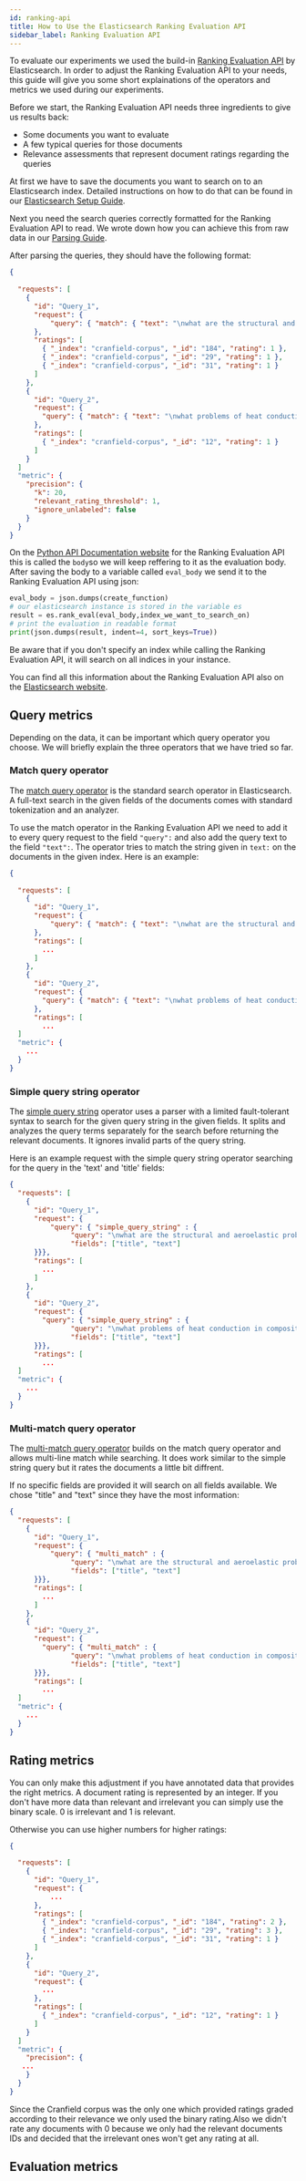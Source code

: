 ```yaml
---
id: ranking-api
title: How to Use the Elasticsearch Ranking Evaluation API
sidebar_label: Ranking Evaluation API
---
```


To evaluate our experiments we used the build-in [Ranking Evaluation API](https://www.elastic.co/guide/en/elasticsearch/reference/current/search-rank-eval.html) by Elasticsearch.
In order to adjust the Ranking Evaluation API to your needs, this guide will give you some short explainations of the operators and metrics we used during our experiments.

Before we start, the Ranking Evaluation API needs three ingredients to give us results back:

* Some documents you want to evaluate
* A few typical queries for those documents
* Relevance assessments that represent document ratings regarding the queries

At first we have to save the documents you want to search on to an Elasticsearch index. Detailed instructions on how to do that can be found in our [Elasticsearch Setup Guide](../guides/elastic-setup.md).

Next you need the search queries correctly formatted for the Ranking Evaluation API to read. We wrote down how you can achieve this from raw data in our [Parsing Guide](../guides/how-to-parse.mdx).

After parsing the queries, they should have the following format:

```json
{
    
  "requests": [
    {
      "id": "Query_1",                                  
      "request": {                                              
          "query": { "match": { "text": "\nwhat are the structural and aeroelastic problems associated with flight\nof high speed aircraft .\n" } }
      },
      "ratings": [                                              
        { "_index": "cranfield-corpus", "_id": "184", "rating": 1 },
        { "_index": "cranfield-corpus", "_id": "29", "rating": 1 },
        { "_index": "cranfield-corpus", "_id": "31", "rating": 1 }
      ]
    },
    {
      "id": "Query_2",
      "request": {
        "query": { "match": { "text": "\nwhat problems of heat conduction in composite slabs have been solved so\nfar .\n" } }
      },
      "ratings": [
        { "_index": "cranfield-corpus", "_id": "12", "rating": 1 }
      ]
    }
  ]
  "metric": {
    "precision": {
      "k": 20,
      "relevant_rating_threshold": 1,
      "ignore_unlabeled": false
    }
  }
}
```

On the [Python API Documentation website](https://elasticsearch-py.readthedocs.io/en/master/api.html) for the Ranking Evaluation API this is called the `body`so we will keep reffering to it as the evaluation body.
After saving the body to a variable called `eval_body` we send it to the Ranking Evaluation API using json:

```python
eval_body = json.dumps(create_function)
# our elasticsearch instance is stored in the variable es
result = es.rank_eval(eval_body,index_we_want_to_search_on)
# print the evaluation in readable format
print(json.dumps(result, indent=4, sort_keys=True))
```

Be aware that if you don't specify an index while calling the Ranking Evaluation API, it will search on all indices in your instance.

You can find all this information about the Ranking Evaluation API also on the [Elasticsearch website](https://www.elastic.co/guide/en/elasticsearch/reference/current/search-rank-eval.html).

## Query metrics

Depending on the data, it can be important which query operator you choose. We will briefly explain the three operators that we have tried so far.

### Match query operator

The [match query operator](https://www.elastic.co/guide/en/elasticsearch/reference/current/query-dsl-match-query.html) is the standard search operator in Elasticsearch. A full-text search in the given fields of the documents comes with standard tokenization and an analyzer.

To use the match operator in the Ranking Evaluation API we need to add it to every query request to the field `"query":` and also add the query text to the field `"text":`. The operator tries to match the string given in `text:` on the documents in the given index.
Here is an example:

```json
{
    
  "requests": [
    {
      "id": "Query_1",                                  
      "request": {                                              
          "query": { "match": { "text": "\nwhat are the structural and aeroelastic problems associated with flight\nof high speed aircraft .\n" } }
      },
      "ratings": [                                              
        ...
      ]
    },
    {
      "id": "Query_2",
      "request": {
        "query": { "match": { "text": "\nwhat problems of heat conduction in composite slabs have been solved so\nfar .\n" } }
      },
      "ratings": [
        ...
  ]
  "metric": {
    ...
  }
}
```


### Simple query string operator
 
The [simple query string](https://www.elastic.co/guide/en/elasticsearch/reference/current/query-dsl-simple-query-string-query.html) operator uses a parser with a limited fault-tolerant syntax to search for the given query string in the given fields. It splits and analyzes the query terms separately for the search before returning the relevant documents. It ignores invalid parts of the query string. 

Here is an example request with the simple query string operator searching for the query in the 'text' and 'title' fields:

```json
{
  "requests": [
    {
      "id": "Query_1",                                  
      "request": {                                              
          "query": { "simple_query_string" : {
               "query": "\nwhat are the structural and aeroelastic problems associated with flight\nof high speed aircraft .\n",
               "fields": ["title", "text"]
      }}},
      "ratings": [                                              
        ...
      ]
    },
    {
      "id": "Query_2",
      "request": {
        "query": { "simple_query_string" : {
               "query": "\nwhat problems of heat conduction in composite slabs have been solved so\nfar .\n",
               "fields": ["title", "text"]
      }}},
      "ratings": [
        ...
  ]
  "metric": {
    ...
  }
}
```

### Multi-match query operator

The [multi-match query operator](https://www.elastic.co/guide/en/elasticsearch/reference/current/query-dsl-multi-match-query.html#query-dsl-multi-match-query) builds on the match query operator and allows multi-line match while searching. It does work similar to the simple string query but it rates the documents a little bit diffrent.

If no specific fields are provided it will search on all fields available. We chose "title" and "text" since they have the most information:

```json
{
  "requests": [
    {
      "id": "Query_1",                                  
      "request": {                                              
          "query": { "multi_match" : {
               "query": "\nwhat are the structural and aeroelastic problems associated with flight\nof high speed aircraft .\n",
               "fields": ["title", "text"]
      }}},
      "ratings": [                                              
        ...
      ]
    },
    {
      "id": "Query_2",
      "request": {
        "query": { "multi_match" : {
               "query": "\nwhat problems of heat conduction in composite slabs have been solved so\nfar .\n",
               "fields": ["title", "text"]
      }}},
      "ratings": [
        ...
  ]
  "metric": {
    ...
  }
}
```

## Rating metrics

You can only make this adjustment if you have annotated data that provides the right metrics. 
A document rating is represented by an integer. If you don't have more data than relevant and irrelevant you can simply use the binary scale. 0 is irrelevant and 1 is relevant. 

Otherwise you can use higher numbers for higher ratings:

```json
{
    
  "requests": [
    {
      "id": "Query_1",                                  
      "request": {                                              
          ...
      },
      "ratings": [                                              
        { "_index": "cranfield-corpus", "_id": "184", "rating": 2 },
        { "_index": "cranfield-corpus", "_id": "29", "rating": 3 },
        { "_index": "cranfield-corpus", "_id": "31", "rating": 1 }
      ]
    },
    {
      "id": "Query_2",
      "request": {
        ...
      },
      "ratings": [
        { "_index": "cranfield-corpus", "_id": "12", "rating": 1 }
      ]
    }
  ]
  "metric": {
    "precision": {
   ...
    }
  }
}
```
Since the Cranfield corpus was the only one which provided ratings graded according to their relevance we only used the binary rating.Also we didn't rate any documents with 0 because we only had the relevant documents IDs and decided that the irrelevant ones won't get any rating at all.

## Evaluation metrics

